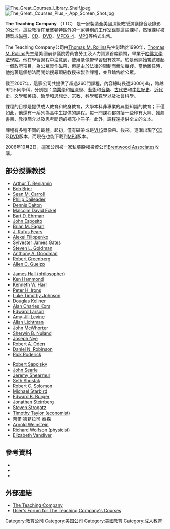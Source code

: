 [[File:The_Great_Courses_Library_Shelf.jpeg|thumb]]
[[File:The_Great._Courses_Plus_-_App_Screen_Shot.jpg|thumb]]

'''The Teaching Company''' （TTC） 是一家製造全美國頂級教授演講錄音及錄影的公司。這些教授在華盛頓特區外的一家特別的工作室錄製這些課程，然後課程被轉製成[[磁帶|磁帶]]、[[CD|CD]]、[[DVD|DVD]]、[[MPEG-4|MPEG-4]]、[[MP3|MP3]]等格式出售。

The Teaching Company公司由[[Thomas_M._Rollins|Thomas M. Rollins]]先生創建於1990年，[[Thomas_M._Rollins|Thomas M. Rollins]]先生是美國前參議院委員會勞工及人力資源首席顧問，畢業于[[哈佛大學法學院|哈佛大學法學院]]。他在學習過程中注意到，使用录像带學習很有效率。於是他開始嘗試發起一個政府項目，為公眾製作磁帶，但是由於法律的限制而無法實踐。當他離任時，他抱著這個想法而開始搜尋頂級教授來製作課程，並且銷售給公眾。

截至2007年，這家公司共提供了超過260門課程，內容總時長達3000小時，跨越9門不同學科，分別是：[[商業學|商業學]]和[[經濟學|經濟學]]、[[藝術|藝術]]和[[音樂|音樂]]、[[古代史|古代史]]和[[中世紀史|中世紀史]]、[[近代史|近代史]]、[[文學|文學]]和[[英語|英語]]、[[哲學|哲學]]和[[思想史|思想史]]、[[宗教|宗教]]、[[科學|科學]]和[[數學|數學]]以及[[社會科學|社會科學]]。

課程的目標是提供成人教育和終身教育，大學本科非專業的典型知識的教育；不僅如此，他還有一系列為高中生提供的課程。每一門課程都包括一些印有大綱、推薦書目、教授簡介以及思考問題的補充小冊子。此外，課程還提供全文的文本。

課程有多種不同的載體。起初，僅有磁帶或是[[VHS|VHS]]錄像帶。後來，逐漸出現了[[CD|CD]]及[[DVD|DVD]]版本，而現在也能下載到[[MP3|MP3]]版本。

2006年10月2日，這家公司被一家私募股權投資公司[[Brentwood_Associates|Brentwood Associates]]收購。

== 部分授課教授 ==
{{Col-begin}}
{{Col-3}}
* [[Arthur_T._Benjamin|Arthur T. Benjamin]]
* [[Bob_Brier|Bob Brier]]
* [[Sean_M._Carroll|Sean M. Carroll]]
* [[Philip_Daileader|Philip Daileader]]
* [[Dennis_Dalton|Dennis Dalton]]
* [[Malcolm_David_Eckel|Malcolm David Eckel]]
* [[Bart_D._Ehrman|Bart D. Ehrman]]
* [[John_Esposito|John Esposito]]
* [[Brian_M._Fagan|Brian M. Fagan]]
* [[J._Rufus_Fears|J. Rufus Fears]]
* [[Alexei_Filippenko|Alexei Filippenko]]
* [[Sylvester_James_Gates|Sylvester James Gates]]
* [[Steven_L._Goldman|Steven L. Goldman]]
* [[Anthony_A._Goodman|Anthony A. Goodman]]
* [[Robert_Greenberg|Robert Greenberg]]
* [[Allen_C._Guelzo|Allen C. Guelzo]]
{{Col-3}}
* [[James_Hall_(philosopher)|James Hall (philosopher)]]
* [[Ken_Hammond|Ken Hammond]]
* [[Kenneth_W._Harl|Kenneth W. Harl]]
* [[Peter_H._Irons|Peter H. Irons]]
* [[Luke_Timothy_Johnson|Luke Timothy Johnson]]
* [[Douglas_Kellner|Douglas Kellner]]
* [[Alan_Charles_Kors|Alan Charles Kors]]
* [[Edward_Larson|Edward Larson]]
* [[Amy-Jill_Levine|Amy-Jill Levine]]
* [[Allan_Lichtman|Allan Lichtman]]
* [[John_McWhorter|John McWhorter]]
* [[Sherwin_B._Nuland|Sherwin B. Nuland]]
* [[Joseph_Nye|Joseph Nye]]
* [[Robert_A._Oden|Robert A. Oden]]
* [[Daniel_N._Robinson|Daniel N. Robinson]]
* [[Rick_Roderick|Rick Roderick]]
{{Col-3}}
* [[Robert_Sapolsky|Robert Sapolsky]]
* [[John_Searle|John Searle]]
* [[Jeremy_Shearmur|Jeremy Shearmur]]
* [[Seth_Shostak|Seth Shostak]]
* [[Robert_C._Solomon|Robert C. Solomon]]
* [[Michael_Starbird|Michael Starbird]]
* [[Edward_B._Burger|Edward B. Burger]]
* [[Jonathan_Steinberg|Jonathan Steinberg]]
* [[Steven_Strogatz|Steven Strogatz]]
* [[Timothy_Taylor_(economist)|Timothy Taylor (economist)]]
* [[奈爾·德葛拉司·泰森|奈爾·德葛拉司·泰森]]
* [[Arnold_Weinstein|Arnold Weinstein]]
* [[Richard_Wolfson_(physicist)|Richard Wolfson (physicist)]]
* [[Elizabeth_Vandiver|Elizabeth Vandiver]]
{{Col-end}}

== 參考資料 ==
* {{cite news|title=Ivy League Courses for Price of a Video|date=1994-02-16|publisher=[[International_Herald_Tribune|International Herald Tribune]]|author=Kate Bales|url=http://www.iht.com/articles/1994/02/16/videduc.php|accessdate=2009-01-19|archive-date=2008-03-20|archive-url=https://web.archive.org/web/20080320034955/http://www.iht.com/articles/1994/02/16/videduc.php|dead-url=no}}
* {{cite news|title=Adult Education; No Tests and You Can Hit Rewind|date=1996-03-31|publisher=[[New_York_Times|New York Times]]|author=Linda Mathews|url=http://query.nytimes.com/gst/fullpage.html?res=9A06E6D61539F932A05750C0A960958260}}
* {{cite news|title=From the college lecture hall to your headphones|date=2003-01-28|publisher=[[Christian_Science_Monitor|Christian Science Monitor]]|author=Kendra Nordin|url=http://www.csmonitor.com/2003/0128/p15s01-lecs.htm|accessdate=2009-01-19|archive-date=2008-10-03|archive-url=https://web.archive.org/web/20081003114350/http://www.csmonitor.com/2003/0128/p15s01-lecs.htm|dead-url=no}}

== 外部連結 ==
*[http://www.teach12.com The Teaching Company]{{Wayback|url=http://www.teach12.com/ |date=20130710043359 }}
*[https://web.archive.org/web/20090207130522/http://teachingcompany.12.forumer.com/index.php User's Forum for The Teaching Company's Courses]
<!--[[教育|教育]]-->

[[Category:教育公司|Category:教育公司]]
[[Category:美国公司|Category:美国公司]]
[[Category:美國教育|Category:美國教育]]
[[Category:成人教育|Category:成人教育]]